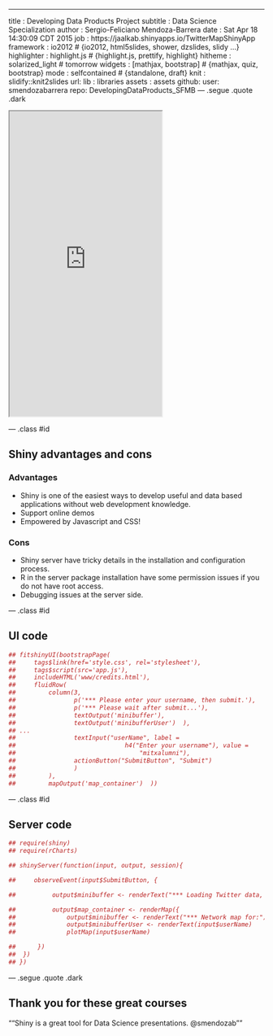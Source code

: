 ---
title       : Developing Data Products Project
subtitle    : Data Science Specialization
author      : Sergio-Feliciano Mendoza-Barrera
date        : Sat Apr 18 14:30:09 CDT 2015
job         : https://jaalkab.shinyapps.io/TwitterMapShinyApp
framework   : io2012              # {io2012, html5slides, shower, dzslides, slidy ...}
highlighter : highlight.js        # {highlight.js, prettify, highlight}
hitheme     : solarized_light     # tomorrow
widgets     : [mathjax, bootstrap]            # {mathjax, quiz, bootstrap}
mode        : selfcontained # {standalone, draft}
knit        : slidify::knit2slides
url:
  lib       : libraries
  assets    : assets
github:
  user: smendozabarrera
  repo: DevelopingDataProducts_SFMB
--- .segue .quote .dark

<iframe src = 'https://jaalkab.shinyapps.io/TwitterMapShinyApp/' height='600px'></iframe>

--- .class #id

## Shiny advantages and cons ##

### Advantages ###

- Shiny is one of the easiest ways to develop useful and data based
applications without web development knowledge.
- Support online demos
- Empowered by Javascript and CSS!

### Cons ###

- Shiny server have tricky details in the installation and
  configuration process.
- R in the server package installation have some permission issues if
  you do not have root access.
- Debugging issues at the server side.

--- .class #id

## UI code ##

```r
## fitshinyUI(bootstrapPage(
##     tags$link(href='style.css', rel='stylesheet'),
##     tags$script(src='app.js'),
##     includeHTML('www/credits.html'),
##     fluidRow(
##         column(3,
##                p('*** Please enter your username, then submit.'),
##                p('*** Please wait after submit...'),
##                textOutput('minibuffer'),
##                textOutput('minibufferUser')  ),
## ...
##                textInput("userName", label =
##                              h4("Enter your username"), value =
##                                  "mitxalumni"),
##                actionButton("SubmitButton", "Submit")
##                )
##         ),
##         mapOutput('map_container')  ))
```

--- .class #id

## Server code ##

```r
## require(shiny)
## require(rCharts)

## shinyServer(function(input, output, session){

##     observeEvent(input$SubmitButton, {

##          output$minibuffer <- renderText("*** Loading Twitter data, please wait...:")

##          output$map_container <- renderMap({
##              output$minibuffer <- renderText("*** Network map for:")
##              output$minibufferUser <- renderText(input$userName)
##              plotMap(input$userName)

##      })
##  })
## })
```

--- .segue .quote .dark

## Thank you for these great courses ##

<q>"Shiny is a great tool for Data Science presentations. @smendozab"</q>

<style>
.dark q {
  color: white;
}
</style>
